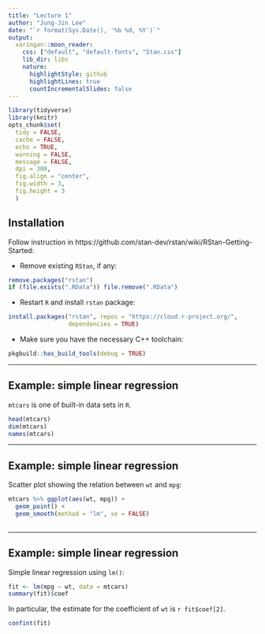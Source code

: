 ```yaml
---
title: "Lecture 1"
author: "Jung-Jin Lee"
date: "`r format(Sys.Date(), '%b %d, %Y')`"
output:
  xaringan::moon_reader:
    css: ["default", "default-fonts", "Stan.css"] 
    lib_dir: libs
    nature:
      highlightStyle: github
      highlightLines: true
      countIncrementalSlides: false
---
```


```r
library(tidyverse) 
library(knitr) 
opts_chunk$set(
  tidy = FALSE,
  cache = FALSE,
  echo = TRUE,
  warning = FALSE,
  message = FALSE,
  dpi = 300,
  fig.align = "center",
  fig.width = 3,
  fig.height = 3
  )
```

## Installation

Follow instruction in https://github.com/stan-dev/rstan/wiki/RStan-Getting-Started:

- Remove existing `RStan`, if any:

```r
remove.packages("rstan")
if (file.exists(".RData")) file.remove(".RData")
```

- Restart `R` and install `rstan` package:

```r
install.packages("rstan", repos = "https://cloud.r-project.org/", 
                 dependencies = TRUE)
```

- Make sure you have the necessary C++ toolchain: 

```r
pkgbuild::has_build_tools(debug = TRUE)
```

---

## Example: simple linear regression

`mtcars` is one of built-in data sets in `R`. 

```r
head(mtcars)
dim(mtcars)
names(mtcars)
```

---

## Example: simple linear regression

Scatter plot showing the relation between `wt` and `mpg`:

```r
mtcars %>% ggplot(aes(wt, mpg)) + 
  geom_point() +
  geom_smooth(method = "lm", se = FALSE)
  
```

---

## Example: simple linear regression

Simple linear regression using `lm()`:

```r
fit <- lm(mpg ~ wt, data = mtcars)
summary(fit)$coef
```

In particular, the estimate for the coefficient of `wt` is `r fit$coef[2]`.

```r
confint(fit)
```


